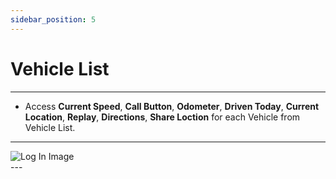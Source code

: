 ```yaml
---
sidebar_position: 5
---
```


# Vehicle List
---
- Access **Current Speed**, **Call Button**, **Odometer**, **Driven Today**, **Current Location**, **Replay**, **Directions**, **Share Loction** for each Vehicle from Vehicle List.
---
<div
  style={{
    display: 'flex',
    justifyContent: 'center',
    alignItems: 'center',
    height: '510px',
  }}
>
  <img
    src="/assets/pro/VehicleList.jpg"
    alt="Log In Image"
    style={{
      width: '250px',
      border: '1px solid #ccc',
      borderRadius: '8px',
      boxShadow: '0 4px 6px rgba(0, 0, 0, 0.1)',
    }}
  />
</div>
---
